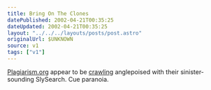```yaml
---
title: Bring On The Clones
datePublished: 2002-04-21T00:35:25
dateUpdated: 2002-04-21T00:35:25
layout: "../../../layouts/posts/post.astro"
originalUrl: $UNKNOWN
source: v1
tags: ["v1"]
---
```


[Plagiarism.org][1] appear to be [crawling][2] anglepoised with their sinister-sounding SlySearch. Cue paranoia.

[1]: http://www.plagiarism.org/
[2]: http://www.plagiarism.org/crawler/robotinfo.html
